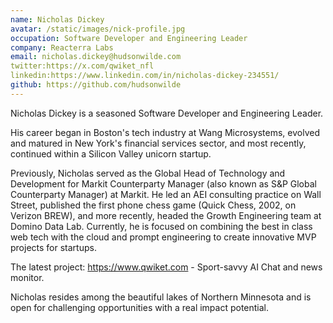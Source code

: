 ```yaml
---
name: Nicholas Dickey
avatar: /static/images/nick-profile.jpg
occupation: Software Developer and Engineering Leader
company: Reacterra Labs
email: nicholas.dickey@hudsonwilde.com
twitter:https://x.com/qwiket_nfl
linkedin:https://www.linkedin.com/in/nicholas-dickey-234551/
github: https://github.com/hudsonwilde
---
```


Nicholas Dickey is a seasoned Software Developer and Engineering Leader.

His career began in Boston's tech industry at Wang Microsystems, evolved and matured in New York's financial services sector, and most recently, continued within a Silicon Valley unicorn startup.

Previously, Nicholas served as the Global Head of Technology and Development for Markit Counterparty Manager (also known as S&P Global Counterparty Manager) at Markit. He led an AEI consulting practice on Wall Street, published the first phone chess game (Quick Chess, 2002, on Verizon BREW), and more recently, headed the Growth Engineering team at Domino Data Lab. Currently, he is focused on combining the best in class web tech with the cloud and prompt engineering to create innovative MVP projects for startups.

The latest project: https://www.qwiket.com - Sport-savvy AI Chat and news monitor.

Nicholas resides among the beautiful lakes of Northern Minnesota and is open for challenging opportunities with a real impact potential.
